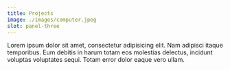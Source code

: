 ```yaml
---
title: Projects
image: ./images/computer.jpeg
slot: panel-three
---
```


Lorem ipsum dolor sit amet, consectetur adipisicing elit. Nam adipisci
itaque temporibus. Eum debitis in harum totam eos molestias delectus,
incidunt voluptas voluptates sequi. Totam error dolor eaque vero ullam.
